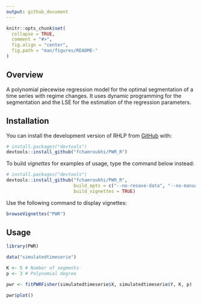 ```yaml
---
output: github_document
---
```


<!-- README.md is generated from README.Rmd. Please edit that file -->

```r
knitr::opts_chunk$set(
  collapse = TRUE,
  comment = "#>",
  fig.align = "center",
  fig.path = "man/figures/README-"
)
```
## Overview

<!-- badges: start -->
<!-- badges: end -->

A polynomial piecewise regression model for the optimal segmentation of a time series with regime changes. It uses dynamic programming for the segmentation and the LSE for the estimation of the regression parameters.

## Installation

You can install the development version of RHLP from [GitHub](https://github.com/) with:

```r
# install.packages("devtools")
devtools::install_github("fchamroukhi/PWR_R")
```

To build *vignettes* for examples of usage, type the command below instead:

```r
# install.packages("devtools")
devtools::install_github("fchamroukhi/PWR_R", 
                         build_opts = c("--no-resave-data", "--no-manual"), 
                         build_vignettes = TRUE)
```

Use the following command to display vignettes:

```r
browseVignettes("PWR")
```

## Usage

```r
library(PWR)

data("simulatedtimeserie")

K <- 5 # Number of segments
p <- 3 # Polynomial degree

pwr <- fitPWRFisher(simulatedtimeserie$X, simulatedtimeserie$Y, K, p)

pwr$plot()
```
